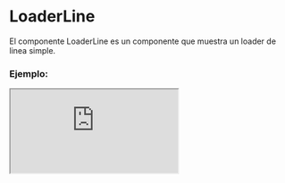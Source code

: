
# LoaderLine

El componente LoaderLine es un componente que muestra un loader de linea simple.

### Ejemplo:

<Iframe src="https://fenextjs-component-storybook.vercel.app/iframe.html?args=&id=loader-line--index&viewMode=story" />

### Importación

Para importar el componente LoaderLine, se puede hacer desde fenextjs o fenextjs-component

```tsx copy
import {
  LoaderLine,
  LoaderLineProps,
} from "fenextjs/cjs/component/Loader/Line";
```

o

```tsx copy
import {
  LoaderLine,
  LoaderLineProps,
} from "fenextjs-component/cjs/Loader/Line";
```

### Parámetros:

| Parámetro           |   Tipo   | Requerido | Default | Descripción                     |
| ------------------- | :------: | :-------: | :-----: | :------------------------------ |
| height              | `number` |    No     |         | Altura de la linea              |
| classNameLoaderLine | `string` |    No     |         | Clase personalizada del loader. |

### Storybook

Para ver el storybook del componente lo puede hacer con este [link](https://fenextjs-component-storybook.vercel.app/?path=/story/loader-line--index)

### Usos

- Uso básico del componente LoaderLine

```tsx copy
<LoaderLine />
```
